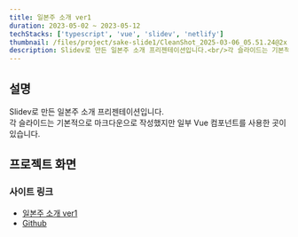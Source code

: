 ```yaml
---  
title: 일본주 소개 ver1  
duration: 2023-05-02 ~ 2023-05-12
techStacks: ['typescript', 'vue', 'slidev', 'netlify']  
thumbnail: /files/project/sake-slide1/CleanShot_2025-03-06_05.51.24@2x.png
description: Slidev로 만든 일본주 소개 프리젠테이션입니다.<br/>각 슬라이드는 기본적으로 마크다운으로 작성했지만 일부 Vue 컴포넌트를 사용한 곳이 있습니다.
---  
```


<ProjectInfo frontmatter={frontmatter} />

## 설명
Slidev로 만든 일본주 소개 프리젠테이션입니다.  
각 슬라이드는 기본적으로 마크다운으로 작성했지만 일부 Vue 컴포넌트를 사용한 곳이 있습니다.
## 프로젝트 화면

### 사이트 링크
- [일본주 소개 ver1](https://sake-slide.netlify.app/)
- [Github](https://github.com/JunjaK/sake-slide1)
